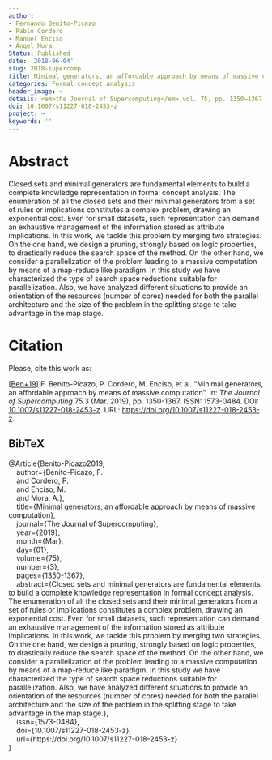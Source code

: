 ```yaml
---
author:
- Fernando Benito-Picazo
- Pablo Cordero
- Manuel Enciso
- Ángel Mora
Status: Published
date: '2018-06-04'
slug: 2018-supercomp
title: Minimal generators, an affordable approach by means of massive computation
categories: Formal concept analysis
header_image: ~
details: <em>the Journal of Supercomputing</em> vol. 75, pp. 1350–1367
doi: 10.1007/s11227-018-2453-z
project: ~
keywords: ''
---
```




# Abstract


Closed sets and minimal generators are fundamental elements to build a complete knowledge representation in formal concept analysis. The enumeration of all the closed sets and their minimal generators from a set of rules or implications constitutes a complex problem, drawing an exponential cost. Even for small datasets, such representation can demand an exhaustive management of the information stored as attribute implications. In this work, we tackle this problem by merging two strategies. On the one hand, we design a pruning, strongly based on logic properties, to drastically reduce the search space of the method. On the other hand, we consider a parallelization of the problem leading to a massive computation by means of a map-reduce like paradigm. In this study we have characterized the type of search space reductions suitable for parallelization. Also, we have analyzed different situations to provide an orientation of the resources (number of cores) needed for both the parallel architecture and the size of the problem in the splitting stage to take advantage in the map stage.





# Citation
Please, cite this work as:


<a name=bib-Benito-Picazo2019></a>[[Ben+19]](#cite-Benito-Picazo2019) F. Benito-Picazo, P. Cordero, M. Enciso, et al. “Minimal generators, an affordable approach by means of massive computation”. In: _The Journal of Supercomputing_ 75.3 (Mar. 2019), pp. 1350-1367. ISSN: 1573-0484. DOI: [10.1007/s11227-018-2453-z](https://doi.org/10.1007%2Fs11227-018-2453-z). URL: [https://doi.org/10.1007/s11227-018-2453-z](https://doi.org/10.1007/s11227-018-2453-z).

::: {.callout-note appearance="minimal" collapse=true}

## BibTeX

@Article{Benito-Picazo2019,<br>&nbsp;&nbsp;&nbsp;&nbsp;author={Benito-Picazo, F.<br>&nbsp;&nbsp;&nbsp;&nbsp;and Cordero, P.<br>&nbsp;&nbsp;&nbsp;&nbsp;and Enciso, M.<br>&nbsp;&nbsp;&nbsp;&nbsp;and Mora, A.},<br>&nbsp;&nbsp;&nbsp;&nbsp;title={Minimal generators, an affordable approach by means of massive computation},<br>&nbsp;&nbsp;&nbsp;&nbsp;journal={The Journal of Supercomputing},<br>&nbsp;&nbsp;&nbsp;&nbsp;year={2019},<br>&nbsp;&nbsp;&nbsp;&nbsp;month={Mar},<br>&nbsp;&nbsp;&nbsp;&nbsp;day={01},<br>&nbsp;&nbsp;&nbsp;&nbsp;volume={75},<br>&nbsp;&nbsp;&nbsp;&nbsp;number={3},<br>&nbsp;&nbsp;&nbsp;&nbsp;pages={1350-1367},<br>&nbsp;&nbsp;&nbsp;&nbsp;abstract={Closed sets and minimal generators are fundamental elements to build a complete knowledge representation in formal concept analysis. The enumeration of all the closed sets and their minimal generators from a set of rules or implications constitutes a complex problem, drawing an exponential cost. Even for small datasets, such representation can demand an exhaustive management of the information stored as attribute implications. In this work, we tackle this problem by merging two strategies. On the one hand, we design a pruning, strongly based on logic properties, to drastically reduce the search space of the method. On the other hand, we consider a parallelization of the problem leading to a massive computation by means of a map-reduce like paradigm. In this study we have characterized the type of search space reductions suitable for parallelization. Also, we have analyzed different situations to provide an orientation of the resources (number of cores) needed for both the parallel architecture and the size of the problem in the splitting stage to take advantage in the map stage.},<br>&nbsp;&nbsp;&nbsp;&nbsp;issn={1573-0484},<br>&nbsp;&nbsp;&nbsp;&nbsp;doi={10.1007/s11227-018-2453-z},<br>&nbsp;&nbsp;&nbsp;&nbsp;url={https://doi.org/10.1007/s11227-018-2453-z}<br>}

:::


